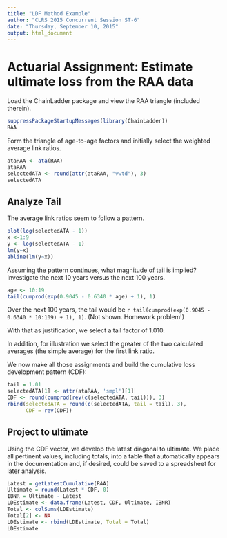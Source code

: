 ```yaml
---
title: "LDF Method Example"
author: "CLRS 2015 Concurrent Session ST-6"
date: "Thursday, September 10, 2015"
output: html_document
---
```


# Actuarial Assignment: Estimate ultimate loss from the RAA data

Load the ChainLadder package and view the RAA triangle (included therein).

```r
suppressPackageStartupMessages(library(ChainLadder))
RAA
```

Form the triangle of age-to-age factors and 
initially select the weighted average link ratios.

```r
ataRAA <- ata(RAA)
ataRAA
selectedATA <- round(attr(ataRAA, "vwtd"), 3)
selectedATA
```

## Analyze Tail

The average link ratios seem to follow a pattern.

```r
plot(log(selectedATA - 1))
x <-1:9
y <- log(selectedATA - 1)
lm(y~x)
abline(lm(y~x))
```

Assuming the pattern continues,
what magnitude of tail is implied? 
Investigate the next 10 years versus the next 100 years.

```r
age <- 10:19
tail(cumprod(exp(0.9045 - 0.6340 * age) + 1), 1)
```

Over the next 100 years, 
the tail would be
`r tail(cumprod(exp(0.9045 - 0.6340 * 10:109) + 1), 1)`.
(Not shown. Homework problem!)

With that as justification, we select a tail factor of 1.010.

In addition, for illustration we 
select the greater of the two calculated averages
(the simple average) for the first link ratio.

We now make all those assignments and 
build the cumulative loss development pattern (CDF):

``` r
tail = 1.01
selectedATA[1] <- attr(ataRAA, 'smpl')[1]
CDF <- round(cumprod(rev(c(selectedATA, tail))), 3)
rbind(selectedATA = round(c(selectedATA, tail = tail), 3), 
      CDF = rev(CDF))
```

## Project to ultimate

Using the CDF vector, we develop the latest diagonal to ultimate. 
We place all pertinent values,
including totals,
into a table that automatically appears in the documentation
and, if desired, could be saved to a spreadsheet for later analysis.

``` r
Latest = getLatestCumulative(RAA)
Ultimate = round(Latest * CDF, 0)
IBNR = Ultimate - Latest
LDEstimate <- data.frame(Latest, CDF, Ultimate, IBNR)
Total <- colSums(LDEstimate)
Total[2] <- NA
LDEstimate <- rbind(LDEstimate, Total = Total)
LDEstimate
```

